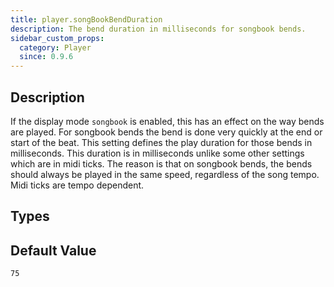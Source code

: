 ```yaml
---
title: player.songBookBendDuration
description: The bend duration in milliseconds for songbook bends.
sidebar_custom_props:
  category: Player
  since: 0.9.6
---
```


<SinceBadge since="0.9.6" />


## Description
If the display mode `songbook` is enabled, this has an effect on the way bends are played. For songbook bends the bend is done very quickly at the end or start of the beat.
This setting defines the play duration for those bends in milliseconds. This duration is in milliseconds unlike some other settings which are in midi ticks. The reason is that on songbook bends,
the bends should always be played in the same speed, regardless of the song tempo. Midi ticks are tempo dependent.

<PropertyDescription showJson={true} />

## Types

<TypeTable>
    <TypeRow name={"number"} />
</TypeTable>

## Default Value

`75`
